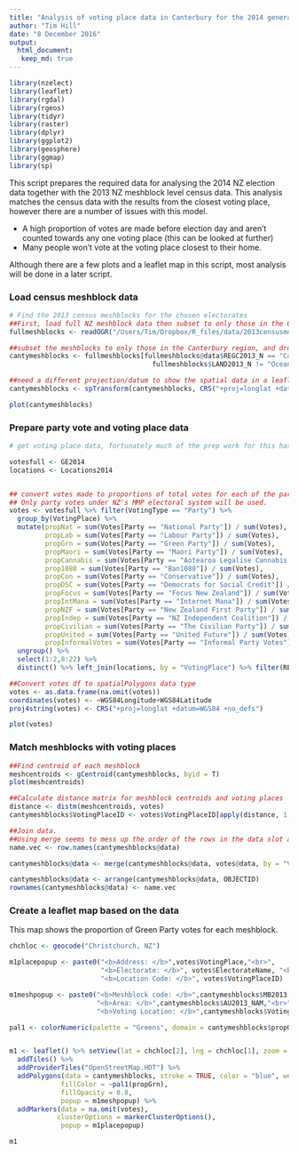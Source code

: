 ```yaml
---
title: "Analysis of voting place data in Canterbury for the 2014 general elections"
author: "Tim Hill"
date: "8 December 2016"
output: 
  html_document:
   keep_md: true
---
```


```r

library(nzelect)
library(leaflet)
library(rgdal)
library(rgeos)
library(tidyr)
library(raster)
library(dplyr)
library(ggplot2)
library(geosphere)
library(ggmap)
library(sp)

```

This script prepares the required data for analysing the 2014 NZ election data together with the 2013 NZ meshblock level census data.  This analysis matches the census data with the results from the closest voting place, however there are a number of issues with this model.

* A high proportion of votes are made before election day and aren't counted towards any one voting place (this can be looked at further)
* Many people won't vote at the voting place closest to their home.

Although there are a few plots and a leaflet map in this script, most analysis will be done in a later script.

### Load census meshblock data
```r
# Find the 2013 census meshblocks for the chosen electorates
##First, load full NZ meshblock data then subset to only those in the Canterbury region, and also drop the oceanic blocks
fullmeshblocks <- readOGR("/Users/Tim/Dropbox/R_files/data/2013censusmeshblocks", layer = "MB2013_GV_Full")

##subset the meshblocks to only those in the Canterbury region, and drop those labelled as "oceanic"
cantymeshblocks <- fullmeshblocks[fullmeshblocks@data$REGC2013_N == "Canterbury Region" & 
                                    fullmeshblocks$LAND2013_N != "Oceanic",]

##need a different projection/datum to show the spatial data in a leaflet map
cantymeshblocks <- spTransform(cantymeshblocks, CRS("+proj=longlat +datum=WGS84 +no_defs"))

plot(cantymeshblocks)


```

### Prepare party vote and voting place data
```r
# get voting place data, fortunately much of the prep work for this has been done by github.com/ellisp/nzelect

votesfull <- GE2014
locations <- Locations2014


## convert votes made to proportions of total votes for each of the parties and merge with the voting place data.
## Only party votes under NZ's MMP electoral system will be used. 
votes <- votesfull %>% filter(VotingType == "Party") %>%
  group_by(VotingPlace) %>%
  mutate(propNat = sum(Votes[Party == "National Party"]) / sum(Votes), 
         propLab = sum(Votes[Party == "Labour Party"]) / sum(Votes), 
         propGrn = sum(Votes[Party == "Green Party"]) / sum(Votes), 
         propMaori = sum(Votes[Party == "Maori Party"]) / sum(Votes), 
         propCannabis = sum(Votes[Party == "Aotearoa Legalise Cannabis Party"]) / sum(Votes), 
         prop1080 = sum(Votes[Party == "Ban1080"]) / sum(Votes), 
         propCon = sum(Votes[Party == "Conservative"]) / sum(Votes), 
         propDSC = sum(Votes[Party == "Democrats for Social Credit"]) / sum(Votes), 
         propFocus = sum(Votes[Party == "Focus New Zealand"]) / sum(Votes), 
         propIntMana = sum(Votes[Party == "Internet Mana"]) / sum(Votes), 
         propNZF = sum(Votes[Party == "New Zealand First Party"]) / sum(Votes), 
         propIndep = sum(Votes[Party == "NZ Independent Coalition"]) / sum(Votes), 
         propCivilian = sum(Votes[Party == "The Civilian Party"]) / sum(Votes), 
         propUnited = sum(Votes[Party == "United Future"]) / sum(Votes), 
         propInformalVotes = sum(Votes[Party == "Informal Party Votes"]) / sum(Votes)) %>%
  ungroup() %>%
  select(1:2,8:22) %>%
  distinct() %>% left_join(locations, by = "VotingPlace") %>% filter(REGC2014_N == "Canterbury Region")

##Convert votes df to spatialPolygons data type
votes <- as.data.frame(na.omit(votes))
coordinates(votes) <- ~WGS84Longitude+WGS84Latitude
proj4string(votes) <- CRS("+proj=longlat +datum=WGS84 +no_defs")

plot(votes)

```


### Match meshblocks with voting places

```r

##Find centroid of each meshblock
meshcentroids <- gCentroid(cantymeshblocks, byid = T)
plot(meshcentroids)

##Calculate distance matrix for meshblock centroids and voting places
distance <- distm(meshcentroids, votes)
cantymeshblocks$VotingPlaceID <- votes$VotingPlaceID[apply(distance, 1, which.min)]

##Join data.
##Using merge seems to mess up the order of the rows in the data slot and they no longer match the correct polygons.  Not sure why - but manually arranging them and adding back the row names seems to fix this.
name.vec <- row.names(cantymeshblocks@data)

cantymeshblocks@data <- merge(cantymeshblocks@data, votes@data, by = "VotingPlaceID", all.x = T)

cantymeshblocks@data <- arrange(cantymeshblocks@data, OBJECTID)
rownames(cantymeshblocks@data) <- name.vec

```



### Create a leaflet map based on the data

This map shows the proportion of Green Party votes for each meshblock.

```r

chchloc <- geocode("Christchurch, NZ")

m1placepopup <- paste0("<b>Address: </b>",votes$VotingPlace,"<br>",
                       "<b>Electorate: </b>", votes$ElectorateName, "<br>",
                       "<b>Location Code: </b>", votes$VotingPlaceID)

m1meshpopup <- paste0("<b>Meshblock code: </b>",cantymeshblocks$MB2013,"<br>",
                      "<b>Area: </b>",cantymeshblocks$AU2013_NAM,"<br>",
                      "<b>Voting Location: </b>",cantymeshblocks$VotingPlace)

pal1 <- colorNumeric(palette = "Greens", domain = cantymeshblocks$propGrn)


m1 <- leaflet() %>% setView(lat = chchloc[2], lng = chchloc[1], zoom = 10) %>% 
  addTiles() %>%
  addProviderTiles("OpenStreetMap.HOT") %>%
  addPolygons(data = cantymeshblocks, stroke = TRUE, color = "blue", weight = 0.5, opacity = 1, 
             fillColor = ~pal1(propGrn), 
             fillOpacity = 0.8, 
             popup = m1meshpopup) %>%
  addMarkers(data = na.omit(votes), 
            clusterOptions = markerClusterOptions(), 
             popup = m1placepopup)

m1
```

